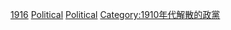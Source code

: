 {{Cat topic disestablished in year |topic= 政黨 | year=1916}}

[[Category:各年份解散政黨|1916]]
[[Category:1916年廢除|Political]]
[[Category:1916年政治|Political]]
[[Category:1910年代解散的政黨|Category:1910年代解散的政黨]]